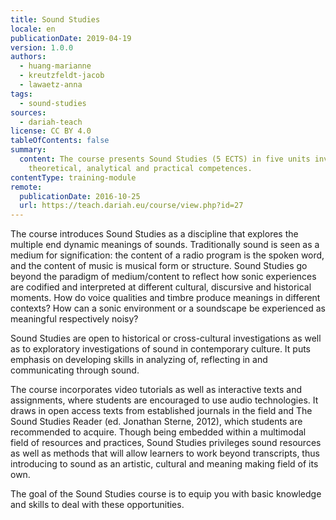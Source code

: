 ```yaml
---
title: Sound Studies
locale: en
publicationDate: 2019-04-19
version: 1.0.0
authors:
  - huang-marianne
  - kreutzfeldt-jacob
  - lawaetz-anna
tags:
  - sound-studies
sources:
  - dariah-teach
license: CC BY 4.0
tableOfContents: false
summary:
  content: The course presents Sound Studies (5 ECTS) in five units involving
    theoretical, analytical and practical competences.
contentType: training-module
remote:
  publicationDate: 2016-10-25
  url: https://teach.dariah.eu/course/view.php?id=27
---
```

The course introduces Sound Studies as a discipline that explores the multiple end dynamic meanings of sounds. Traditionally sound is seen as a medium for signification: the content of a radio program is the spoken word, and the content of music is musical form or structure. Sound Studies go beyond the paradigm of medium/content to reflect how sonic experiences are codified and interpreted at different cultural, discursive and historical moments. How do voice qualities and timbre produce meanings in different contexts? How can a sonic environment or a soundscape be experienced as meaningful respectively noisy?

Sound Studies are open to historical or cross-cultural investigations as well as to exploratory investigations of sound in contemporary culture. It puts emphasis on developing skills in analyzing of, reflecting in and communicating through sound.

The course incorporates video tutorials as well as interactive texts and assignments, where students are encouraged to use audio technologies. It draws in open access texts from established journals in the field and The Sound Studies Reader (ed. Jonathan Sterne, 2012), which students are recommended to acquire. Though being embedded within a multimodal field of resources and practices, Sound Studies privileges sound resources as well as methods that will allow learners to work beyond transcripts, thus introducing to sound as an artistic, cultural and meaning making field of its own.

The goal of the Sound Studies course is to equip you with basic knowledge and skills to deal with these opportunities.

